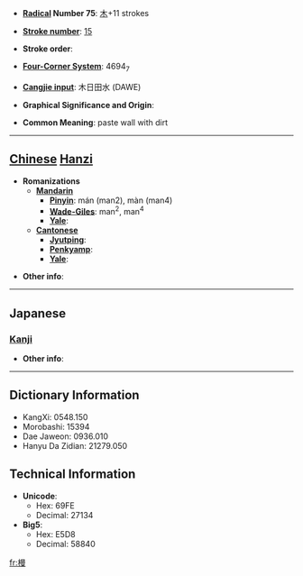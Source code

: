 * '''[[Wiktionary:Chinese radical index| Radical]] Number 75''': [[Wiktionary:Chinese radical index 木|木]]+11 strokes

* '''[[Wiktionary:Chinese total strokes index|Stroke number]]''': [[Wiktionary:Chinese total strokes index 15|15]]

* '''Stroke order''': 

* '''[[Wiktionary:Chinese four corner index|Four-Corner System]]''': 4694<sub>7</sub>

* '''[[Wiktionary:Chinese Cangjie index|Cangjie input]]''': 木日田水 (DAWE)

* '''Graphical Significance and Origin''': 

* '''Common Meaning''': paste wall with dirt

----

== [[Chinese]] [[Hanzi]] ==

* '''Romanizations'''
** '''[[Mandarin]]'''
*** '''[[Pinyin]]''': mán (man2), màn (man4)
*** '''[[Wade-Giles]]''': man<sup>2</sup>, man<sup>4</sup>
*** '''[[Yale]]''': 
** '''[[Cantonese]]'''
*** '''[[Jyutping]]''':
*** '''[[Penkyamp]]''': 
*** '''[[Yale]]''': 

* '''Other info''': 

----

==Japanese==
===[[Kanji]]===
{{kanji|on readings=[[ばん]] (ban), [[まん]] (man)|kun readings=[[こて]] (kote)}}

* '''Other info''':  

----

== Dictionary Information ==

* KangXi: 0548.150
* Morobashi: 15394
* Dae Jaweon: 0936.010
* Hanyu Da Zidian: 21279.050

== Technical Information ==

* '''Unicode''':
** Hex: 69FE
** Decimal: 27134
* '''Big5''':
** Hex: E5D8
** Decimal: 58840

[[fr:槾]]